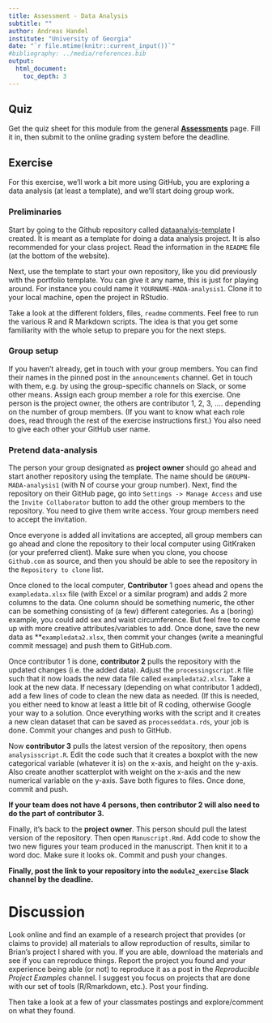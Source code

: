 ```yaml
---
title: Assessment - Data Analysis 
subtitle: ""
author: Andreas Handel
institute: "University of Georgia"
date: "`r file.mtime(knitr::current_input())`"
#bibliography: ../media/references.bib
output: 
  html_document:
    toc_depth: 3
---
```



## Quiz

Get the quiz sheet for this module from the general [__Assessments__](./Course_Assessments.html) page. Fill it in, then submit to the online grading system before the deadline. 



## Exercise

For this exercise, we'll work a bit more using GitHub, you are exploring a data analysis (at least a template), and we'll start doing group work.


### Preliminaries

Start by going to the Github repository called [dataanalyis-template](https://github.com/andreashandel/dataanalysis-template) I created. It is meant as a template for doing a data analysis project. It is also recommended for your class project. Read the information in the `README` file (at the bottom of the website).

Next, use the template to start your own repository, like you did previously with the portfolio template. You can give it any name, this is just for playing around. For instance you could name it `YOURNAME-MADA-analysis1`. Clone it to your local machine, open the project in RStudio.

Take a look at the different folders, files, `readme` comments. Feel free to run the various R and R Markdown scripts. The idea is that you get some familiarity with the whole setup to prepare you for the next steps.


### Group setup

If you haven't already, get in touch with your group members. You can find their names in the pinned post in the `announcements` channel. 
Get in touch with them, e.g. by using the group-specific channels on Slack, or some other means. Assign each group member a role for this exercise. One person is the project owner, the others are contributor 1, 2, 3, .... depending on the number of group members. (If you want to know what each role does, read through the rest of the exercise instructions first.) You also need to give each other your GitHub user name.


### Pretend data-analysis

The person your group designated as __project owner__ should go ahead and start another repository using the template. The name should be
`GROUPN-MADA-analysis1` (with N of course your group number). Next, find the repository on their GitHub page, go into `Settings -> Manage Access` and use the `Invite Collaborator` button to add the other group members to the repository. You need to give them write access. Your group members need to accept the invitation.

Once everyone is added all invitations are accepted, all group members can go ahead and clone the repository to their local computer using GitKraken (or your preferred client). Make sure when you clone, you choose `Github.com` as source, and then you should be able to see the repository in the `Repository to clone` list. 

Once cloned to the local computer, __Contributor__ 1 goes ahead and opens the `exampledata.xlsx` file (with Excel or a similar program) and adds 2 more columns to the data. One column should be something numeric, the other can be something consisting of (a few) different categories. As a (boring) example, you could add sex and waist circumference. But feel free to come up with more creative attributes/variables to add. Once done, save the new data as **`exampledata2.xlsx`, then commit your changes (write a meaningful commit message) and push them to GitHub.com. 

Once contributor 1 is done, __contributor 2__ pulls the repository with the updated changes (i.e. the added data). Adjust the `processingscript.R` file such that it now loads the new data file called `exampledata2.xlsx`. Take a look at the new data. If necessary (depending on what contributor 1 added), add a few lines of code to clean the new data as needed. (If this is needed, you either need to know at least a little bit of R coding, otherwise Google your way to a solution. Once everything works with the script and it creates a new clean dataset that can be saved as `processeddata.rds`, your job is done. Commit your changes and push to GitHub.

Now __contributor 3__ pulls the latest version of the repository, then opens `analysisscript.R`. Edit the code such that it creates a boxplot with the new categorical variable (whatever it is) on the x-axis, and height on the y-axis. Also create another scatterplot with weight on the x-axis and the new numerical variable on the y-axis. Save both figures to files. Once done, commit and push.

__If your team does not have 4 persons, then contributor 2 will also need to do the part of contributor 3.__

Finally, it's back to the __project owner__. This person should pull the latest version of the repository. Then open `Manuscript.Rmd`. Add code to show the two new figures your team produced in the manuscript. Then knit it to a word doc. Make sure it looks ok. Commit and push your changes.

**Finally, post the link to your repository into the `module2_exercise` Slack channel by the deadline.**





# Discussion

Look online and find an example of a research project that provides (or claims to provide) all materials to allow reproduction of results, similar to Brian's project I shared with you. If you are able, download the materials and see if you can reproduce things. Report the project you found and your experience being able (or not) to reproduce it as a post in the _Reproducible Project Examples_ channel. I suggest you focus on projects that are done with our set of tools (R/Rmarkdown, etc.). Post your finding. 

Then take a look at a few of your classmates postings and explore/comment on what they found.



